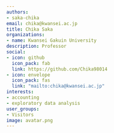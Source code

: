 ```yaml
---
authors:
- saka-chika
email: chika@kwansei.ac.jp
title: Chika Saka
organizations:
- name: Kwansei Gakuin University
description: Professor
social:
- icon: github
  icon_pack: fab
  link: https://github.com/Chika98014
- icon: envelope
  icon_pack: fas
  link: "mailto:chika@kwansei.ac.jp"
interests:
- accounting
- exploratory data analysis
user_groups:
- Visitors
image: avatar.png
---
```

